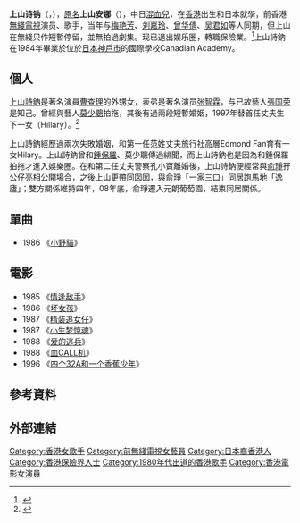 {{藝人
| 姓名 = 上山詩鈉
| 類型 = 女演員
| 英文名 = Anna Ueyama
| 圖片 = 
| 圖片尺寸 = 
| 圖片簡介 = 
| 原名 = 上山安娜
| 出生日期 = {{birth_date_and_age|1964|8|25}}
| 出生地點 = {{BHKG}}
| 國籍 = {{CNHK}}
| 語言 = [[日語|日語]]、[[粵語|粵語]]、[[英語|英語]]、[[國語|國語]]
| 教育程度 = 中學
| 母校 = Canadian Academy
| 宗教信仰 = 
| 配偶 = {{ubl|{{marriage|Edmond Fan|1996|}}<ref>[https://eastweek.my-magazine.me/main/42582 明日之星 上山詩鈉女兒Hilary]</ref>|{{marriage|孔小寶|2002|2004}}}}
| 兒女 = 1女
| 音樂類型 = 
| 職業 = [[演員|演員]]、[[主持人|主持人]]
| 活躍年代 = 1985年至今
| 唱片公司 = 
| 經紀公司 = 
| 代表作 =
| 官方網站 = 
| 電影 =
| imdb = 0880018
}}

'''上山诗钠'''（{{lang-en|'''Anna Ueyama'''}}，{{bd|1964年|8月25日}}），[[原名|原名]]'''上山安娜'''（{{lang|ja|上山 アンナ}}），中日[[混血兒|混血兒]]，在[[香港|香港]]出生和日本就學，前香港[[無綫電視|無綫電視]]演员、歌手，当年与[[梅艳芳|梅艳芳]]、[[刘嘉玲|刘嘉玲]]、[[曾华倩|曾华倩]]、[[吴君如|吴君如]]等人同期，但上山在無綫只作短暫停留，並無拍過劇集。现已退出娱乐圈，轉職保險業。<ref>{{Cite web |url=http://hk.on.cc/hk/bkn/cnt/entertainment/20170701/bkn-20170701163145446-0701_00862_001.html |title=張智霖媽咪70歲！上山詩鈉晒合照賀壽 |access-date=2018-01-25 |archive-date=2018-10-07 |archive-url=https://web.archive.org/web/20181007130048/http://hk.on.cc/hk/bkn/cnt/entertainment/20170701/bkn-20170701163145446-0701_00862_001.html |dead-url=no }}</ref>上山詩鈉在1984年畢業於位於[[日本|日本]][[神戶市|神戶市]]的國際學校Canadian Academy。

==個人==
[[上山詩鈉|上山詩鈉]]是著名演員[[曹查理|曹查理]]的外甥女，表弟是著名演员[[张智霖|张智霖]]，与已故藝人[[張国荣|張国荣]]是知己。曾經與藝人[[莫少聰|莫少聰]]拍拖，其後有過兩段短暫婚姻，1997年替首任丈夫生下一女（Hillary）。<REF>
{{Cite web |url=https://hk.entertainment.appledaily.com/entertainment/daily/article/20170620/20061421 |title=存档副本 |access-date=2018-01-02 |archive-date=2019-06-26 |archive-url=https://web.archive.org/web/20190626205141/https://hk.entertainment.appledaily.com/entertainment/daily/article/20170620/20061421 |dead-url=no }}
</REF>

上山詩鈉經歷過兩次失敗婚姻，和第一任范姓丈夫旅行社高層Edmond Fan育有一女Hilary。上山詩鈉曾和[[鍾保羅|鍾保羅]]、莫少聰傳過緋聞，而上山詩鈉也是因為和鍾保羅拍拖才進入娛樂圈。在和第二任丈夫警察孔小寶離婚後，上山詩鈉便經常與[[俞琤|俞琤]]孖公仔亮相公開場合，之後上山更帶同囡囡，與俞琤「一家三口」同居跑馬地「逸廬」；雙方關係維持四年，08年底，俞琤遷入元朗葡萄園，結束同居關係。

==單曲==
*1986 《[[小野貓（歌曲）|小野貓]]》 

==電影==
*1985 《[[情逢敌手|情逢敌手]]》
*1986 《[[坏女孩|坏女孩]]》
*1987 《[[精装追女仔|精装追女仔]]》 
*1987 《[[小生梦惊魂|小生梦惊魂]]》
*1988 《[[爱的逃兵|爱的逃兵]]》 
*1988 《[[血CALL机|血CALL机]]》 
*1996 《[[四个32A和一个香蕉少年|四个32A和一个香蕉少年]]》

==參考資料==
{{reflist}}

==外部連結==
{{Authority control}}
{{DEFAULTSORT:Ueyama}}
[[Category:香港女歌手|Category:香港女歌手]]
[[Category:前無綫電視女藝員|Category:前無綫電視女藝員]]
[[Category:日本裔香港人|Category:日本裔香港人]]
[[Category:香港保險界人士|Category:香港保險界人士]]
[[Category:1980年代出道的香港歌手|Category:1980年代出道的香港歌手]]
[[Category:香港電影女演員|Category:香港電影女演員]]